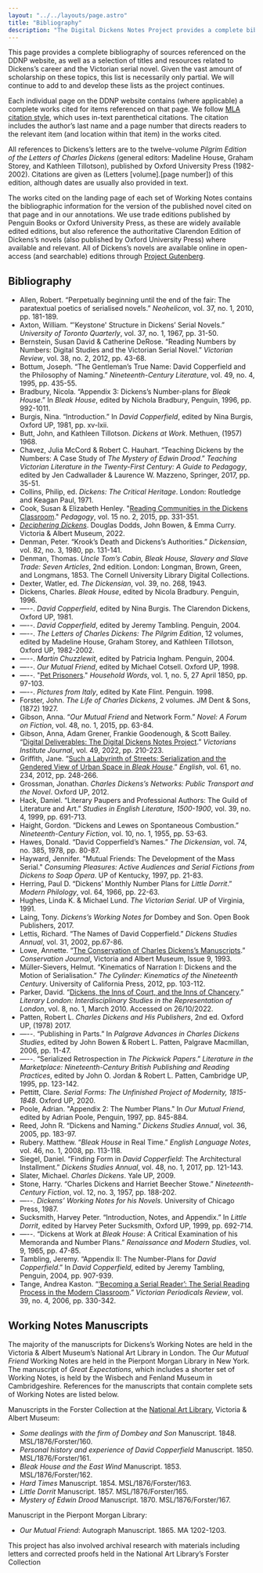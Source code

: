 ```yaml
---
layout: "../../layouts/page.astro"
title: "Bibliography"
description: "The Digital Dickens Notes Project provides a complete bibliographic list of sources referenced on the website along with additional resources related to Victorian serial form."
---
```


This page provides a complete bibliography of sources referenced on the DDNP website, as well as a selection of titles and resources related to Dickens’s career and the Victorian serial novel. Given the vast amount of scholarship on these topics, this list is necessarily only partial. We will continue to add to and develop these lists as the project continues.

Each individual page on the DDNP website contains (where applicable) a complete works cited for items referenced on that page. We follow [MLA citation style](https://style.mla.org/works-cited/citations-by-format/), which uses in-text parenthetical citations. The citation includes the author’s last name and a page number that directs readers to the relevant item (and location within that item) in the works cited.

All references to Dickens’s letters are to the twelve-volume _Pilgrim Edition of the Letters of Charles Dickens_ (general editors: Madeline House, Graham Storey, and Kathleen Tillotson), published by Oxford University Press (1982-2002). Citations are given as (Letters [volume].[page number]) of this edition, although dates are usually also provided in text.

The works cited on the landing page of each set of Working Notes contains the bibliographic information for the version of the published novel cited on that page and in our annotations. We use trade editions published by Penguin Books or Oxford University Press, as these are widely available edited editions, but also reference the authoritative Clarendon Edition of Dickens’s novels (also published by Oxford University Press) where available and relevant. All of Dickens’s novels are available online in open-access (and searchable) editions through [Project Gutenberg](https://www.gutenberg.org/files/58157/58157-h/58157-h.htm).

## Bibliography

- Allen, Robert. “Perpetually beginning until the end of the fair: The paratextual poetics of serialised novels.” _Neohelicon_, vol. 37, no. 1, 2010, pp. 181-189.
- Axton, William. “'Keystone' Structure in Dickens’ Serial Novels.” _University of Toronto Quarterly_, vol. 37, no. 1, 1967, pp. 31-50.
- Bernstein, Susan David & Catherine DeRose. “Reading Numbers by Numbers: Digital Studies and the Victorian Serial Novel.” _Victorian Review_, vol. 38, no. 2, 2012, pp. 43-68.
- Bottum, Joseph. “The Gentleman’s True Name: David Copperfield and the Philosophy of Naming.” _Nineteenth-Century Literature_, vol. 49, no. 4, 1995, pp. 435-55.
- Bradbury, Nicola. “Appendix 3: Dickens’s Number-plans for _Bleak House_.” In _Bleak House_, edited by Nichola Bradbury, Penguin, 1996, pp. 992-1011.
- Burgis, Nina. “Introduction.” In _David Copperfield_, edited by Nina Burgis, Oxford UP, 1981, pp. xv-lxii.
- Butt, John, and Kathleen Tillotson. _Dickens at Work_. Methuen, (1957) 1968.
- Chavez, Julia McCord & Robert C. Hauhart. “Teaching Dickens by the Numbers: A Case Study of _The Mystery of Edwin Drood_.” _Teaching Victorian Literature in the Twenty-First Century: A Guide to Pedagogy_, edited by Jen Cadwallader & Laurence W. Mazzeno, Springer, 2017, pp. 35-51.
- Collins, Philip, ed. _Dickens: The Critical Heritage_. London: Routledge and Keagan Paul, 1971.
- Cook, Susan & Elizabeth Henley. "[Reading Communities in the Dickens Classroom](https://doi.org/10.1215/15314200-2845065)." _Pedagogy_, vol. 15 no. 2, 2015, pp. 331-351.
- [_Deciphering Dickens_](https://www.vam.ac.uk/research/projects/deciphering-dickens). Douglas Dodds, John Bowen, & Emma Curry. Victoria & Albert Museum, 2022.
- Denman, Peter. “Krook’s Death and Dickens’s Authorities.” _Dickensian_, vol. 82, no. 3, 1980, pp. 131-141.
- Denman, Thomas. _Uncle Tom’s Cabin, Bleak House, Slavery and Slave Trade: Seven Articles_, 2nd edition. London: Longman, Brown, Green, and Longmans, 1853. The Cornell University Library Digital Collections.
- Dexter, Watler, ed. _The Dickensian_, vol. 39, no. 268, 1943.
- Dickens, Charles. _Bleak House_, edited by Nicola Bradbury. Penguin, 1996.
- —--. _David Copperfield_, edited by Nina Burgis. The Clarendon Dickens, Oxford UP, 1981. 
- —--. _David Copperfield_, edited by Jeremy Tambling. Penguin, 2004.
- —--. _The Letters of Charles Dickens: The Pilgrim Edition_, 12 volumes, edited by Madeline House, Graham Storey, and Kathleen Tillotson, Oxford UP, 1982-2002.
- —--. _Martin Chuzzlewit_, edited by Patricia Ingham. Penguin, 2004.
- —--. _Our Mutual Friend_, edited by Michael Cotsell. Oxford UP, 1998.
- —--. "[Pet Prisoners](https://www.proquest.com/docview/7886286/9EDAA18A9D684D94PQ)." _Household Words_, vol. 1, no. 5, 27 April 1850, pp. 97-103.
- —--. _Pictures from Italy_, edited by Kate Flint. Penguin. 1998.
- Forster, John. _The Life of Charles Dickens_, 2 volumes. JM Dent & Sons, (1872) 1927.
- Gibson, Anna. “_Our Mutual Friend_ and Network Form.” _Novel: A Forum on Fiction_, vol. 48, no. 1, 2015, pp. 63-84.
- Gibson, Anna, Adam Grener, Frankie Goodenough, & Scott Bailey. “[Digital Deliverables: The Digital Dickens Notes Project](https://scholarlypublishingcollective.org/psup/victorians-institute/article/doi/10.5325/victinstj.49.2022.0210/319235/The-Digital-Dickens-Notes-Project).” _Victorians Institute Journal_, vol. 49, 2022, pp. 210-223.
- Griffith, Jane. “[Such a Labyrinth of Streets: Serialization and the Gendered View of Urban Space in _Bleak House_](https://academic.oup.com/english/article/61/234/248/605905).” _English_, vol. 61, no. 234, 2012, pp. 248-266.
- Grossman, Jonathan. _Charles Dickens’s Networks: Public Transport and the Novel_. Oxford UP, 2012.
- Hack, Daniel. “Literary Paupers and Professional Authors: The Guild of Literature and Art.” _Studies in English Literature, 1500-1900_, vol. 39, no. 4, 1999, pp. 691-713.
- Haight, Gordon. “Dickens and Lewes on Spontaneous Combustion.” _Nineteenth-Century Fiction_, vol. 10, no. 1, 1955, pp. 53-63.
- Hawes, Donald. “David Copperfield’s Names.” _The Dickensian_, vol. 74, no. 385, 1978, pp. 80-87.
- Hayward, Jennifer. "Mutual Friends: The Development of the Mass Serial." _Consuming Pleasures: Active Audiences and Serial Fictions from Dickens to Soap Opera_. UP of Kentucky, 1997, pp. 21-83.
- Herring, Paul D. “Dickens’ Monthly Number Plans for _Little Dorrit_.” _Modern Philology_, vol. 64, 1966, pp. 22-63.
- Hughes, Linda K. & Michael Lund. _The Victorian Serial_. UP of Virginia, 1991.
- Laing, Tony. _Dickens’s Working Notes for_ Dombey and Son. Open Book Publishers, 2017.
- Lettis, Richard. “The Names of David Copperfield.” _Dickens Studies Annual_, vol. 31, 2002, pp.67-86.
- Lowe, Annette. “[The Conservation of Charles Dickens’s Manuscripts](http://www.vam.ac.uk/content/journals/conservation-journal/issue-09/the-conservation-of-charles-dickens-manuscripts/).” _Conservation Journal_, Victoria and Albert Museum, Issue 9, 1993.
- Müller-Sievers, Helmut. “Kinematics of Narration I: Dickens and the Motion of Serialisation.” _The Cylinder: Kinematics of the Nineteenth Century_. University of California Press, 2012, pp. 103-112.
- Parker, David. “[Dickens, the Inns of Court, and the Inns of Chancery](http://www.literarylondon.org/london-journal/march2010/parker.html).” _Literary London: Interdisciplinary Studies in the Representation of London_, vol. 8, no. 1, March 2010. Accessed on 26/10/2022.
- Patten, Robert L. _Charles Dickens and His Publishers_, 2nd ed. Oxford UP, (1978) 2017.
- —--. “Publishing in Parts.” In _Palgrave Advances in Charles Dickens Studies_, edited by John Bowen & Robert L. Patten, Palgrave Macmillan, 2006, pp. 11-47.
- —--. “Serialized Retrospection in _The Pickwick Papers_.” _Literature in the Marketplace: Nineteenth-Century British Publishing and Reading Practices_, edited by John O. Jordan & Robert L. Patten, Cambridge UP, 1995, pp. 123-142.
- Pettitt, Clare. _Serial Forms: The Unfinished Project of Modernity, 1815-1848_. Oxford UP, 2020.
- Poole, Adrian. "Appendix 2: The Number Plans." In _Our Mutual Friend_, edited by Adrian Poole, Penguin, 1997, pp. 845-884.
- Reed, John R. “Dickens and Naming.” _Dickens Studies Annual_, vol. 36, 2005, pp. 183-97.
- Rubery. Matthew. “_Bleak House_ in Real Time.” _English Language Notes_, vol. 46, no. 1, 2008, pp. 113-118.
- Siegel, Daniel. “Finding Form in _David Copperfield_: The Architectural Installment.” _Dickens Studies Annual_, vol. 48, no. 1, 2017, pp. 121-143.
- Slater, Michael. _Charles Dickens_. Yale UP, 2009.
- Stone, Harry. “Charles Dickens and Harriet Beecher Stowe.” _Nineteenth-Century Fiction_, vol. 12, no. 3, 1957, pp. 188-202.
- —--. _Dickens’ Working Notes for his Novels_. University of Chicago Press, 1987.
- Sucksmith, Harvey Peter. “Introduction, Notes, and Appendix.” In _Little Dorrit_, edited by Harvey Peter Sucksmith, Oxford UP, 1999, pp. 692-714.
- —--. “Dickens at Work at _Bleak House_: A Critical Examination of his Memoranda and Number Plans.” _Renaissance and Modern Studies_, vol. 9, 1965, pp. 47-85.
- Tambling, Jeremy. “Appendix II: The Number-Plans for _David Copperfield_.” In _David Copperfield_, edited by Jeremy Tambling, Penguin, 2004, pp. 907-939.
- Tange, Andrea Kaston. “[‘Becoming a Serial Reader’: The Serial Reading Process in the Modern Classroom](https://doi.org/10.1353/vpr.2007.0013).” _Victorian Periodicals Review_, vol. 39, no. 4, 2006, pp. 330-342.

## Working Notes Manuscripts

The majority of the manuscripts for Dickens’s Working Notes are held in the Victoria & Albert Museum’s National Art Library in London. The _Our Mutual Friend_ Working Notes are held in the Pierpont Morgan Library in New York. The manuscript of _Great Expectations_, which includes a shorter set of Working Notes, is held by the Wisbech and Fenland Museum in Cambridgeshire. References for the manuscripts that contain complete sets of Working Notes are listed below.

Manuscripts in the Forster Collection at the [National Art Library](https://www.vam.ac.uk/info/national-art-library), Victoria & Albert Museum:
- _Some dealings with the firm of Dombey and Son_ Manuscript. 1848. MSL/1876/Forster/160.
- _Personal history and experience of David Copperfield_ Manuscript. 1850. MSL/1876/Forster/161.
- _Bleak House and the East Wind_ Manuscript. 1853. MSL/1876/Forster/162.
- _Hard Times_ Manuscript. 1854. MSL/1876/Forster/163.
- _Little Dorrit_ Manuscript. 1857. MSL/1876/Forster/165.
- _Mystery of Edwin Drood_ Manuscript. 1870. MSL/1876/Forster/167.

Manuscript in the Pierpont Morgan Library:
- _Our Mutual Friend_: Autograph Manuscript. 1865. MA 1202-1203. 

This project has also involved archival research with materials including letters and corrected proofs held in the National Art Library’s Forster Collection
